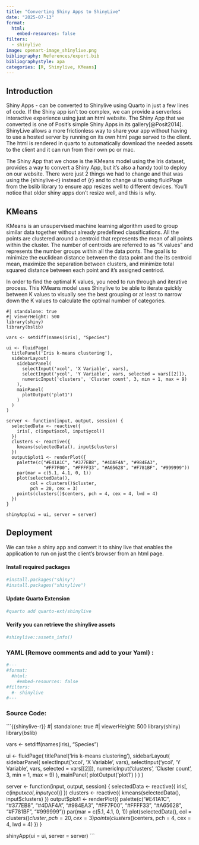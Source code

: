 ```yaml
---
title: "Converting Shiny Apps to ShinyLive"
date: "2025-07-13"
format: 
  html:
    embed-resources: false
filters:
  - shinylive
image: openart-image_shinylive.png
bibliography: References/export.bib  
bibliographystyle: apa
categories: [R, Shinylive, KMeans]
---
```


## Introduction

Shiny Apps - can be converted to Shinylive using Quarto in just a few lines of code. If the Shiny app isn't too complex, we can provide a serverless interactive experience using just an html website. The Shiny App that we converted is one of Posit's simple Shiny Apps in its gallery[@Posit2014]. ShinyLive allows a more frictionless way to share your app without having to use a hosted server by running on its own html page served to the client. The html is rendered in quarto to automatically download the needed assets to the client and it can run from their own pc or mac. 

The Shiny App that we chose is the KMeans model using the Iris dataset, provides a way to convert a Shiny App, but it's also a handy tool to deploy on our website. There were just 2 things we had to change and that was using the {shinylive-r} instead of {r} and to change ui to using fluidPage from the bslib library to ensure app resizes well to different devices. You'll notice that older shiny apps don't resize well, and this is why. 

## KMeans

KMeans is an unsupervised machine learning algorithm used to group similar data together without already predefined classifications. All the points are clustered around a centroid that represents the mean of all points within the cluster. The number of centroids are referred to as "K values" and represents the number groups within all the data ponts.  The goal is to minimize the euclidean distance between the data point and the its centroid mean, maximize the separation between clusters, and minimize total squared distance between each point and it's assigned centriod.

In order to find the optimal K values, you need to run through and iterative process. This KMeans model uses Shinylive to be able to iterate quickly between K values to visually see the best grouping or at least to narrow down the K values to calculate the optimal number of categories.


```shinylive-r
#| standalone: true
#| viewerHeight: 500
library(shiny)
library(bslib)

vars <- setdiff(names(iris), "Species")

ui <- fluidPage(
  titlePanel('Iris k-means clustering'),
  sidebarLayout(
    sidebarPanel(
      selectInput('xcol', 'X Variable', vars),
      selectInput('ycol', 'Y Variable', vars, selected = vars[[2]]),
      numericInput('clusters', 'Cluster count', 3, min = 1, max = 9)
    ),
    mainPanel(
      plotOutput('plot1')
    )
  )
)

server <- function(input, output, session) {
  selectedData <- reactive({
    iris[, c(input$xcol, input$ycol)]
  })
  clusters <- reactive({
    kmeans(selectedData(), input$clusters)
  })
  output$plot1 <- renderPlot({
    palette(c("#E41A1C", "#377EB8", "#4DAF4A", "#984EA3",
              "#FF7F00", "#FFFF33", "#A65628", "#F781BF", "#999999"))
    par(mar = c(5.1, 4.1, 0, 1))
    plot(selectedData(),
         col = clusters()$cluster,
         pch = 20, cex = 3)
    points(clusters()$centers, pch = 4, cex = 4, lwd = 4)
  })
}

shinyApp(ui = ui, server = server)
```

## Deployment

We can take a shiny app and convert it to shiny live that enables the application to run on just the client's browser from an html page.

#### Install required packages

```r
#install.packages("shiny")
#install.packages("shinylive")

```

####  Update Quarto Extension 

```r
#quarto add quarto-ext/shinylive
```


#### Verify you can retrieve the shinylive assets

```r
#shinylive::assets_info()
```


### YAML (Remove comments and add to your Yaml) :

```r
#---
#format: 
  #html:
    #embed-resources: false
#filters:
  #- shinylive
#---
```


### Source Code: 

```{{shinylive-r}}
#| standalone: true
#| viewerHeight: 500
library(shiny)
library(bslib)

vars <- setdiff(names(iris), "Species")

ui <- fluidPage(
  titlePanel('Iris k-means clustering'),
  sidebarLayout(
    sidebarPanel(
      selectInput('xcol', 'X Variable', vars),
      selectInput('ycol', 'Y Variable', vars, selected = vars[[2]]),
      numericInput('clusters', 'Cluster count', 3, min = 1, max = 9)
    ),
    mainPanel(
      plotOutput('plot1')
    )
  )
)

server <- function(input, output, session) {
  selectedData <- reactive({
    iris[, c(input$xcol, input$ycol)]
  })
  clusters <- reactive({
    kmeans(selectedData(), input$clusters)
  })
  output$plot1 <- renderPlot({
    palette(c("#E41A1C", "#377EB8", "#4DAF4A", "#984EA3",
              "#FF7F00", "#FFFF33", "#A65628", "#F781BF", "#999999"))
    par(mar = c(5.1, 4.1, 0, 1))
    plot(selectedData(),
         col = clusters()$cluster,
         pch = 20, cex = 3)
    points(clusters()$centers, pch = 4, cex = 4, lwd = 4)
  })
}

shinyApp(ui = ui, server = server)
```
